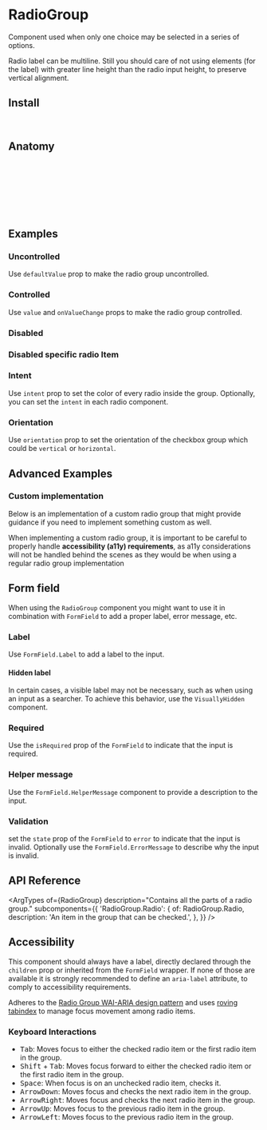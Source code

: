 
<Meta of={stories} />

# RadioGroup

Component used when only one choice may be selected in a series of options.

Radio label can be multiline. Still you should care of not using elements (for the label) with greater line height than the radio input height, to preserve vertical alignment.

<Canvas of={stories.Default} />

## Install

```sh
npm install @spark-ui/components
```

## Anatomy

```ts
import { RadioGroup } from '@spark-ui/components/radio-group'

export default () => (
  <RadioGroup>
    <RadioGroup.Radio />
  </RadioGroup>
);
```

## Examples

### Uncontrolled

Use `defaultValue` prop to make the radio group uncontrolled.

<Canvas of={stories.Uncontrolled} />

### Controlled

Use `value` and `onValueChange` props to make the radio group controlled.

<Canvas of={stories.Controlled} />

### Disabled

<Canvas of={stories.Disabled} />

### Disabled specific radio Item

<Canvas of={stories.DisabledItem} />


### Intent

Use `intent` prop to set the color of every radio inside the group. Optionally, you can set the `intent` in each radio component.

<Canvas of={stories.Intent} />

### Orientation

Use `orientation` prop to set the orientation of the checkbox group which could be `vertical` or `horizontal`.

<Canvas of={stories.Orientation} />

## Advanced Examples

### Custom implementation

Below is an implementation of a custom radio group that might provide guidance if you need to implement something custom as well.

When implementing a custom radio group, it is important to be careful to properly handle **accessibility (a11y) requirements**, as a11y considerations will not be handled behind the scenes as they would be when using a regular radio group implementation

<Canvas of={stories.CustomImplementation} />

## Form field

When using the `RadioGroup` component you might want to use it in combination with `FormField` to add a proper label, error message, etc.

### Label

Use `FormField.Label` to add a label to the input.

<Canvas of={stories.FieldLabel} />

#### Hidden label

In certain cases, a visible label may not be necessary, such as when using an input as a searcher. To achieve this behavior, use the `VisuallyHidden` component.

<Canvas of={stories.FieldHiddenLabel} />

### Required

Use the `isRequired` prop of the `FormField` to indicate that the input is required.

<Canvas of={stories.FieldRequired} />

### Helper message

Use the `FormField.HelperMessage` component to provide a description to the input.

<Canvas of={stories.FieldHelperMessage} />

### Validation

set the `state` prop of the `FormField` to `error` to indicate that the input is invalid. Optionally use the `FormField.ErrorMessage` to describe why the input is invalid.

<Canvas of={stories.FieldInvalid} />

## API Reference

<ArgTypes
  of={RadioGroup}
  description="Contains all the parts of a radio group."
  subcomponents={{
    'RadioGroup.Radio': {
      of: RadioGroup.Radio,
      description: 'An item in the group that can be checked.',
    },
  }}
/>


## Accessibility

<A11yReport of="radio-group" />

This component should always have a label, directly declared through the `children` prop or inherited from the `FormField` wrapper. If none of those are available it is strongly recommended to define an `aria-label` attribute, to comply to accessibility requirements.

Adheres to the [Radio Group WAI-ARIA design pattern](https://www.w3.org/WAI/ARIA/apg/patterns/radiobutton) and uses [roving tabindex](https://www.w3.org/TR/wai-aria-practices-1.2/examples/radio/radio.html) to manage focus movement among radio items.

### Keyboard Interactions

- <Kbd>Tab</Kbd>: Moves focus to either the checked radio item or the first radio item in the group.
- <Kbd>Shift</Kbd> + <Kbd>Tab</Kbd>: Moves focus forward to either the checked radio item or the
  first radio item in the group.
- <Kbd>Space</Kbd>: When focus is on an unchecked radio item, checks it.
- <Kbd>ArrowDown</Kbd>: Moves focus and checks the next radio item in the group.
- <Kbd>ArrowRight</Kbd>: Moves focus and checks the next radio item in the group.
- <Kbd>ArrowUp</Kbd>: Moves focus to the previous radio item in the group.
- <Kbd>ArrowLeft</Kbd>: Moves focus to the previous radio item in the group.
